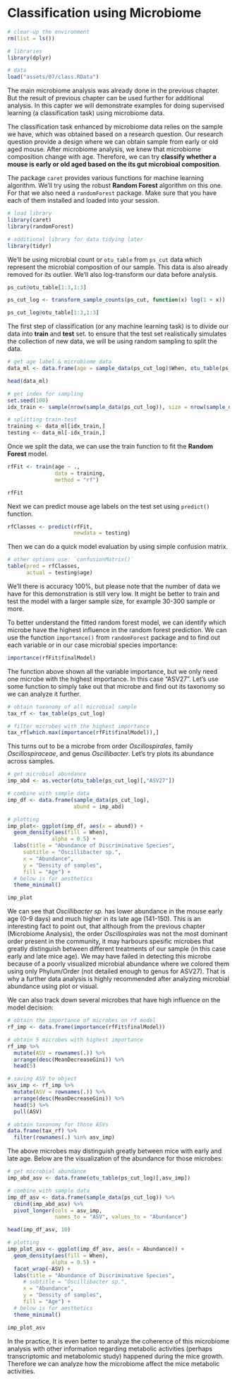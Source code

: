 
# Classification using Microbiome

```r
# clear-up the environment
rm(list = ls())

# libraries
library(dplyr)

# data
load("assets/07/class.RData")
```

The main microbiome analysis was already done in the previous chapter. But the result of previous chapter can be used further for additional analysis. In this capter we will demonstrate examples for doing supervised learning (a classification task) using microbiome data. 

The classification task enhanced by microbiome data relies on the sample we have, which was obtained based on a research question. Our research question provide a design where we can obtain sample from early or old aged mouse. After microbiome analysis, we knew that microbiome composition change with age. Therefore, we can try **classify whether a mouse is early or old aged based on the its gut microbioal composition**.

The package `caret` provides various functions for machine learning algorithm. We’ll try using the robust **Random Forest** algorithm on this one. For that we also need a `randomForest` package. Make sure that you have each of them installed and loaded into your session.

```r
# load library
library(caret)
library(randomForest)

# additional library for data tidying later
library(tidyr)
```

We'll be using microbial count or `otu_table` from `ps_cut` data which represent the microbial composition of our sample. This data is also already removed for its outlier. We'll also log-transform our data before analysis.

```r
ps_cut@otu_table[1:3,1:3]
```

```r
ps_cut_log <- transform_sample_counts(ps_cut, function(x) log(1 + x))
```

```r
ps_cut_log@otu_table[1:3,1:3]
```

The first step of classification (or any machine learning task) is to divide our data into **train** and **test** set. to ensure that the test set realistically simulates the collection of new data, we will be using random sampling to split the data.

```r
# get age label & microbiome data
data_ml <- data.frame(age = sample_data(ps_cut_log)$When, otu_table(ps_cut_log))
```

```r
head(data_ml)
```

```r
# get index for sampling
set.seed(100)
idx_train <- sample(nrow(sample_data(ps_cut_log)), size = nrow(sample_data(ps_cut_log))*0.8)

# splitting train-test
training <- data_ml[idx_train,]
testing <- data_ml[-idx_train,]
```

Once we split the data, we can use the train function to fit the **Random Forest** model.

```r
rfFit <- train(age ~ ., 
               data = training,
               method = "rf")

rfFit
```

Next we can predict mouse age labels on the test set using `predict()` function.

```r
rfClasses <- predict(rfFit, 
                     newdata = testing)
```

Then we can do a quick model evaluation by using simple confusion matrix.

```r
# other options use: `confusionMatrix()`
table(pred = rfClasses, 
      actual = testing$age)
```

We'll there is accuracy 100%, but please note that the number of data we have for this demonstration is still very low. It might be better to train and test the model with a larger sample size, for example 30-300 sample or more. 

To better understand the fitted random forest model, we can identify which microbe have the highest influence in the random forest prediction. We can use the function `importance()` from `randomForest` package and to find out each variable or in our case microbial species importance:

```r
importance(rfFit$finalModel)
```

The function above shown all the variable importance, but we only need one microbe with the highest importance. In this case "ASV27". Let's use some function to simply take out that microbe and find out its taxonomy so we can analyze it further.

```r
# obtain taxonomy of all microbial sample
tax_rf <- tax_table(ps_cut_log)
```

```r
# filter microbes with the highest importance
tax_rf[which.max(importance(rfFit$finalModel)),]
```

This turns out to be a microbe from order *Oscillospirales*, family *Oscillospiraceae*, and genus *Oscillibacter*. Let's try plots its abundance across samples.

```r
# get microbial abundance
imp_abd <- as.vector(otu_table(ps_cut_log)[,"ASV27"])

# combine with sample data
imp_df <- data.frame(sample_data(ps_cut_log),
                     abund = imp_abd)

# plotting
imp_plot<- ggplot(imp_df, aes(x = abund)) + 
  geom_density(aes(fill = When),
              alpha = 0.5) +
  labs(title = "Abundance of Discriminative Species",
     subtitle = "Oscillibacter sp.",
     x = "Abundance",
     y = "Density of samples",
     fill = "Age") +
  # below is for aesthetics
  theme_minimal()
```

```r
imp_plot
```

We can see that *Oscillibacter sp.* has lower abundance in the mouse early age (0-9 days) and much higher in its late age (141-150). This is an interesting fact to point out, that although from the previous chapter (Microbiome Analysis), the order *Oscillospirales* was not the most dominant order present in the community, it may harbours spesific microbes that greatly distinguish between different treatments of our sample (in this case early and late mice age). We may have failed in detecting this microbe because of a poorly visualized microbial abundance where we colored them using only Phylum/Order (not detailed enough to genus for ASV27). That is why a further data analysis is highly recommended after analyzing microbial abundance using plot or visual.

We can also track down several microbes that have high influence on the model decision:

```r
# obtain the importance of microbes on rf model
rf_imp <- data.frame(importance(rfFit$finalModel))
```

```r
# obtain 5 microbes with highest importance
rf_imp %>% 
  mutate(ASV = rownames(.)) %>% 
  arrange(desc(MeanDecreaseGini)) %>% 
  head(5)
```

```r
# saving ASV to object
asv_imp <- rf_imp %>% 
  mutate(ASV = rownames(.)) %>% 
  arrange(desc(MeanDecreaseGini)) %>% 
  head(5) %>% 
  pull(ASV)
```

```r
# obtain taxonomy for those ASVs
data.frame(tax_rf) %>% 
  filter(rownames(.) %in% asv_imp)
```

The above microbes may distinguish greatly between mice with early and late age. Below are the visualization of the abundance for those microbes:

```r
# get microbial abundance
imp_abd_asv <- data.frame(otu_table(ps_cut_log)[,asv_imp])

# combine with sample data
imp_df_asv <- data.frame(sample_data(ps_cut_log)) %>% 
  cbind(imp_abd_asv) %>% 
  pivot_longer(cols = asv_imp,
               names_to = "ASV", values_to = "Abundance")
```

```r
head(imp_df_asv, 10)
```
```r
# plotting
imp_plot_asv <- ggplot(imp_df_asv, aes(x = Abundance)) + 
  geom_density(aes(fill = When),
              alpha = 0.5) +
  facet_wrap(~ASV) +
  labs(title = "Abundance of Discriminative Species",
     # subtitle = "Oscillibacter sp.",
     x = "Abundance",
     y = "Density of samples",
     fill = "Age") +
  # below is for aesthetics
  theme_minimal()
```

```r
imp_plot_asv
```

In the practice, It is even better to analyze the coherence of this microbiome analysis with other information regarding metabolic activities (perhaps transcriptomic and metabolomic study) happened during the mice growth. Therefore we can analyze how the microbiome affect the mice metabolic activities.
